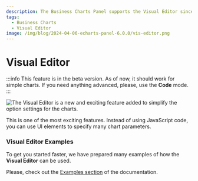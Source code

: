 ```yaml
---
description: The Business Charts Panel supports the Visual Editor since version 6.0.0.
tags:
  - Business Charts
  - Visual Editor
image: /img/blog/2024-04-06-echarts-panel-6.0.0/vis-editor.png
---
```



# Visual Editor

:::info
This feature is in the beta version. As of now, it should work for simple charts. If you need anything advanced, please, use the **Code** mode.
:::

<Image
  title="The Visual Editor is a new and exciting feature added to simplify the option settings for the charts."
  src="/img/blog/2024-04-06-echarts-panel-6.0.0/vis-editor.png"
/>

This is one of the most exciting features. Instead of using JavaScript code, you can use UI elements to specify many chart parameters.

### Visual Editor Examples

To get you started faster, we have prepared many examples of how the **Visual Editor** can be used.

Please, check out the [Examples section](/plugins/volkovlabs-echarts-panel/examples/) of the documentation.
